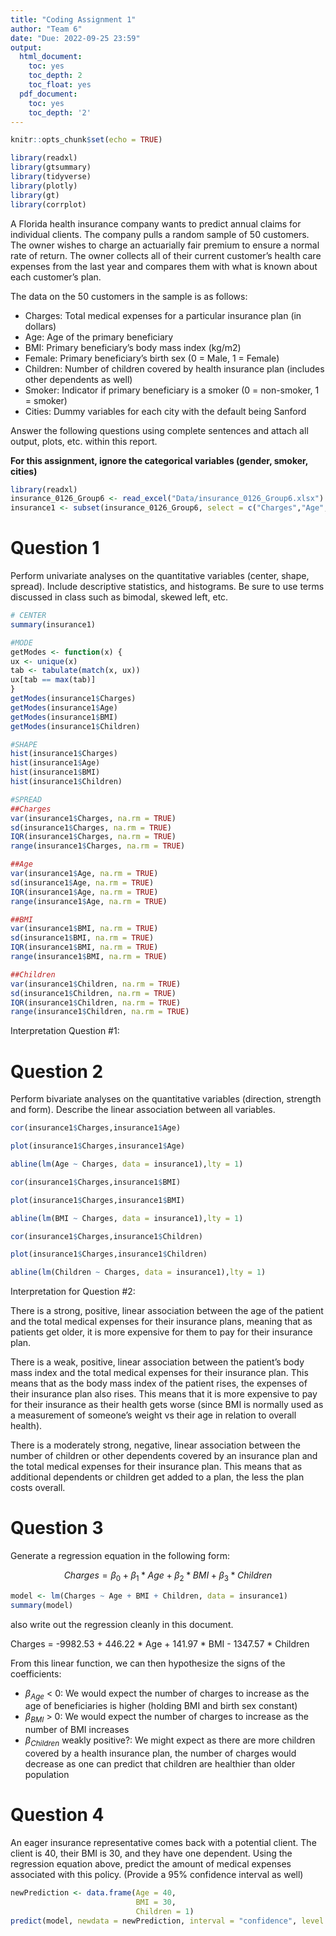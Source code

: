 ---
title: "Coding Assignment 1"
author: "Team 6"
date: "Due: 2022-09-25 23:59"
output:
  html_document:
    toc: yes
    toc_depth: 2
    toc_float: yes
  pdf_document:
    toc: yes
    toc_depth: '2'
---

```{r setup, include=FALSE}
knitr::opts_chunk$set(echo = TRUE)
```

```{r packages}
library(readxl)
library(gtsummary)
library(tidyverse)
library(plotly)
library(gt)
library(corrplot)
```



A Florida health insurance company wants to predict annual claims for individual clients. The company pulls a random sample of 50 customers. The owner wishes to charge an actuarially fair premium to ensure a normal rate of return. The owner collects all of their current customer’s health care expenses from the last year and compares them with what is known about each customer’s plan. 

The data on the 50 customers in the sample is as follows:

-	Charges: Total medical expenses for a particular insurance plan (in dollars)
-	Age: Age of the primary beneficiary
-	BMI: Primary beneficiary’s body mass index (kg/m2)
-	Female: Primary beneficiary’s birth sex (0 = Male, 1 = Female)
-	Children: Number of children covered by health insurance plan (includes other dependents as well)
-	Smoker: Indicator if primary beneficiary is a smoker (0 = non-smoker, 1 = smoker)
-	Cities: Dummy variables for each city with the default being Sanford

Answer the following questions using complete sentences and attach all output, plots, etc. within this report.


**For this assignment, ignore the categorical variables (gender, smoker, cities)**

```{r}
library(readxl)
insurance_0126_Group6 <- read_excel("Data/insurance_0126_Group6.xlsx")
insurance1 <- subset(insurance_0126_Group6, select = c("Charges","Age","BMI","Children"))
```



# Question 1

Perform univariate analyses on the quantitative variables (center, shape, spread). Include descriptive statistics, and histograms. Be sure to use terms discussed in class such as bimodal, skewed left, etc.

```{r q1}
# CENTER 
summary(insurance1)

#MODE
getModes <- function(x) {
ux <- unique(x)
tab <- tabulate(match(x, ux))
ux[tab == max(tab)]
}
getModes(insurance1$Charges)
getModes(insurance1$Age)
getModes(insurance1$BMI)
getModes(insurance1$Children)

#SHAPE
hist(insurance1$Charges)
hist(insurance1$Age)
hist(insurance1$BMI)
hist(insurance1$Children)

#SPREAD 
##Charges
var(insurance1$Charges, na.rm = TRUE)
sd(insurance1$Charges, na.rm = TRUE)
IQR(insurance1$Charges, na.rm = TRUE)
range(insurance1$Charges, na.rm = TRUE)

##Age
var(insurance1$Age, na.rm = TRUE)
sd(insurance1$Age, na.rm = TRUE)
IQR(insurance1$Age, na.rm = TRUE)
range(insurance1$Age, na.rm = TRUE)

##BMI
var(insurance1$BMI, na.rm = TRUE)
sd(insurance1$BMI, na.rm = TRUE)
IQR(insurance1$BMI, na.rm = TRUE)
range(insurance1$BMI, na.rm = TRUE)

##Children
var(insurance1$Children, na.rm = TRUE)
sd(insurance1$Children, na.rm = TRUE)
IQR(insurance1$Children, na.rm = TRUE)
range(insurance1$Children, na.rm = TRUE)
```
Interpretation Question #1:

# Question 2

Perform bivariate analyses on the quantitative variables (direction, strength and form). Describe the linear association between all variables. 

```{r q2,echo=FALSE, warning=FALSE}

cor(insurance1$Charges,insurance1$Age)

plot(insurance1$Charges,insurance1$Age)

abline(lm(Age ~ Charges, data = insurance1),lty = 1)

cor(insurance1$Charges,insurance1$BMI)

plot(insurance1$Charges,insurance1$BMI)

abline(lm(BMI ~ Charges, data = insurance1),lty = 1)

cor(insurance1$Charges,insurance1$Children)

plot(insurance1$Charges,insurance1$Children)

abline(lm(Children ~ Charges, data = insurance1),lty = 1)

```
Interpretation for Question #2:

There is a strong, positive, linear association between the age of the patient and the total medical expenses for their insurance plans, meaning that as patients get older, it is more expensive for them to pay for their insurance plan.

There is a weak, positive, linear association between the patient's body mass index and the total medical expenses for their insurance plan. This means that as the body mass index of the patient rises, the expenses of their insurance plan also rises. This means that it is more expensive to pay for their insurance as their health gets worse (since BMI is normally used as a measurement of someone's weight vs their age in relation to overall health).

There is a moderately strong, negative, linear association between the number of children or other dependents covered by an insurance plan and the total medical expenses for their insurance plan. This means that as additional dependents or children get added to a plan, the less the plan costs overall.

# Question 3

Generate a regression equation in the following form:

$$Charges = \beta_{0}+\beta_{1}*Age+\beta_{2}*BMI+\beta_{3}*Children$$

```{r q3}
model <- lm(Charges ~ Age + BMI + Children, data = insurance1)
summary(model)
```

also write out the regression cleanly in this document.

Charges = -9982.53 + 446.22 * Age + 141.97 * BMI - 1347.57 * Children 

From this linear function, we can then hypothesize the signs of the coefficients:

- $\beta_{Age}$ < 0: We would expect the number of charges to increase as the age of beneficiaries is higher   (holding BMI and birth sex constant)
- $\beta_{BMI}$ > 0: We would expect the number of charges to increase as the number of BMI increases
- $\beta_{Children}$ weakly positive?: We might expect as there are more children covered by a health insurance plan, the number of charges would decrease as one can predict that children are healthier than older population

# Question 4

An eager insurance representative comes back with a potential client. The client is 40, their BMI is 30, and they have one dependent. Using the regression equation above, predict the amount of medical expenses associated with this policy. (Provide a 95% confidence interval as well)

```{r q4}
newPrediction <- data.frame(Age = 40,
                            BMI = 30,
                            Children = 1)
predict(model, newdata = newPrediction, interval = "confidence", level = .95)
```